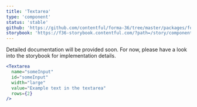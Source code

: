 ```yaml
---
title: 'Textarea'
type: 'component'
status: 'stable'
github: 'https://github.com/contentful/forma-36/tree/master/packages/forma-36-react-components/src/components/Textarea'
storybook: 'https://f36-storybook.contentful.com/?path=/story/components-textarea--default'
---
```


Detailed documentation will be provided soon. For now, please have a look into the storybook for implementation details.

```jsx
<Textarea
  name="someInput"
  id="someInput"
  width="large"
  value="Example text in the textarea"
  rows={2}
/>
```